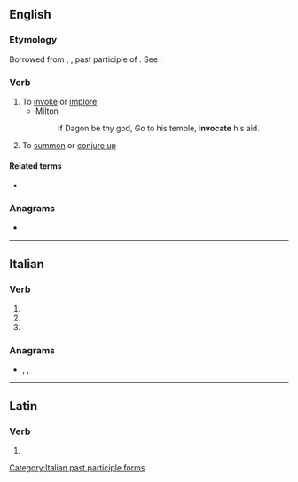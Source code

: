 ==English==

===Etymology===
Borrowed from {{bor|en|la|invocare}}; {{m|la|invocatus}}, past participle of {{m|la|invocare}}. See {{doublet|lang=en|notext=1|invoke}}.

===Verb===
{{en-verb|invocat}}

# To [[invoke]] or [[implore]]
#* Milton
#*: If Dagon be thy god, Go to his temple, '''invocate''' his aid.
# To [[summon]] or [[conjure up]]

====Related terms====
* {{l|en|invocation}}

===Anagrams===
* {{anagrams|en|conative}}

----

==Italian==

===Verb===
{{head|it|verb form}}

# {{inflection of|invocare||2|p|pres|indc|lang=it}}
# {{inflection of|invocare||2|p|impr|lang=it}}
# {{feminine plural of|invocato|lang=it}}

===Anagrams===
* {{l|it|conative}}, {{l|it|nevicato}}, {{l|it|vociante}}

[[Category:Italian past participle forms]]

----

==Latin==

===Verb===
{{la-verb-form|invocāte}}

# {{inflection of|invocō||2|p|pres|actv|impr|lang=la}}